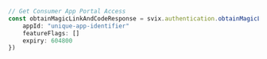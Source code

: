 ```typescript index.ts
// Get Consumer App Portal Access
const obtainMagicLinkAndCodeResponse = svix.authentication.obtainMagicLinkAndCode({
    appId: "unique-app-identifier"
    featureFlags: []
    expiry: 604800
})
```